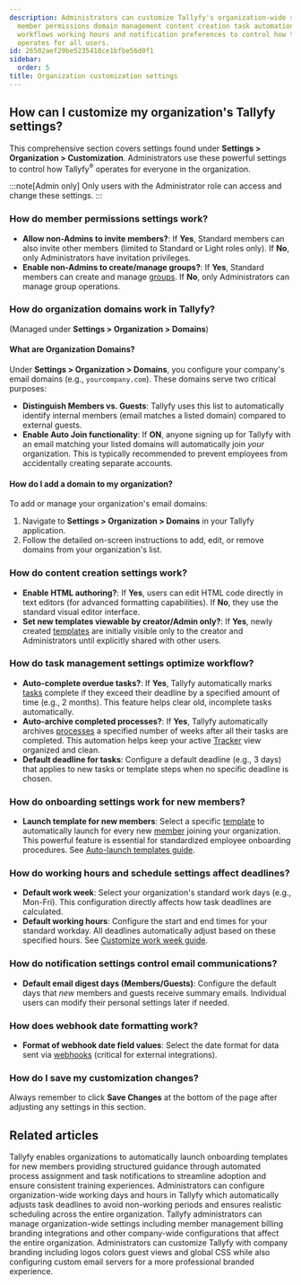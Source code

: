 ```yaml
---
description: Administrators can customize Tallyfy's organization-wide settings including
  member permissions domain management content creation task automation onboarding
  workflows working hours and notification preferences to control how the platform
  operates for all users.
id: 26502aef29be5235418ce1bfbe56d0f1
sidebar:
  order: 5
title: Organization customization settings
---
```


## How can I customize my organization's Tallyfy settings?

This comprehensive section covers settings found under **Settings > Organization > Customization**. Administrators use these powerful settings to control how Tallyfy<sup>®</sup> operates for everyone in the organization.

:::note[Admin only]
Only users with the Administrator role can access and change these settings.
:::

### How do member permissions settings work?

*   **Allow non-Admins to invite members?**: If **Yes**, Standard members can also invite other members (limited to Standard or Light roles only). If **No**, only Administrators have invitation privileges.
*   **Enable non-Admins to create/manage groups?**: If **Yes**, Standard members can create and manage [groups](/products/pro/documenting/groups/). If **No**, only Administrators can manage group operations.

### How do organization domains work in Tallyfy?
(Managed under **Settings > Organization > Domains**)

#### What are Organization Domains?
Under **Settings > Organization > Domains**, you configure your company's email domains (e.g., `yourcompany.com`). These domains serve two critical purposes:

*   **Distinguish Members vs. Guests**: Tallyfy uses this list to automatically identify internal members (email matches a listed domain) compared to external guests.
*   **Enable Auto Join functionality**: If **ON**, anyone signing up for Tallyfy with an email matching your listed domains will automatically join *your* organization. This is typically recommended to prevent employees from accidentally creating separate accounts.

#### How do I add a domain to my organization?
To add or manage your organization's email domains:
1. Navigate to **Settings > Organization > Domains** in your Tallyfy application.
2. Follow the detailed on-screen instructions to add, edit, or remove domains from your organization's list.

### How do content creation settings work?

*   **Enable HTML authoring?**: If **Yes**, users can edit HTML code directly in text editors (for advanced formatting capabilities). If **No**, they use the standard visual editor interface.
*   **Set new templates viewable by creator/Admin only?**: If **Yes**, newly created [templates](/products/pro/documenting/templates/) are initially visible only to the creator and Administrators until explicitly shared with other users.

### How do task management settings optimize workflow?

*   **Auto-complete overdue tasks?**: If **Yes**, Tallyfy automatically marks [tasks](/products/pro/tracking-and-tasks/tasks/) complete if they exceed their deadline by a specified amount of time (e.g., 2 months). This feature helps clear old, incomplete tasks automatically.
*   **Auto-archive completed processes?**: If **Yes**, Tallyfy automatically archives [processes](/products/pro/tracking-and-tasks/processes/) a specified number of weeks after all their tasks are completed. This automation helps keep your active [Tracker](/products/pro/tracking-and-tasks/tracker-view/) view organized and clean.
*   **Default deadline for tasks**: Configure a default deadline (e.g., 3 days) that applies to new tasks or template steps when no specific deadline is chosen.

### How do onboarding settings work for new members?

*   **Launch template for new members**: Select a specific [template](/products/pro/documenting/templates/) to automatically launch for every new [member](/products/pro/documenting/members/) joining your organization. This powerful feature is essential for standardized employee onboarding procedures. See [Auto-launch templates guide](/products/pro/settings/org-settings/how-to-auto-launch-templates-for-new-members/).

### How do working hours and schedule settings affect deadlines?

*   **Default work week**: Select your organization's standard work days (e.g., Mon-Fri). This configuration directly affects how task deadlines are calculated.
*   **Default working hours**: Configure the start and end times for your standard workday. All deadlines automatically adjust based on these specified hours.
    See [Customize work week guide](/products/pro/settings/org-settings/how-to-adjust-task-deadlines-to-work-week/).

### How do notification settings control email communications?

*   **Default email digest days (Members/Guests)**: Configure the default days that *new* members and guests receive summary emails. Individual users can modify their personal settings later if needed.

### How does webhook date formatting work?

*   **Format of webhook date field values**: Select the date format for data sent via [webhooks](/products/pro/integrations/webhooks/) (critical for external integrations).

### How do I save my customization changes?

Always remember to click **Save Changes** at the bottom of the page after adjusting any settings in this section.


## Related articles
<CardGrid>
<LinkTitleCard header="<b>Org Settings > Auto-launch templates for new members</b>" href="/products/pro/settings/org-settings/how-to-auto-launch-templates-for-new-members/" > Tallyfy enables organizations to automatically launch onboarding templates for new members providing structured guidance through automated process assignment and task notifications to streamline adoption and ensure consistent training experiences. </LinkTitleCard>
<LinkTitleCard header="<b>Org Settings > Customize work week</b>" href="/products/pro/settings/org-settings/how-to-adjust-task-deadlines-to-work-week/" > Administrators can configure organization-wide working days and hours in Tallyfy which automatically adjusts task deadlines to avoid non-working periods and ensures realistic scheduling across the entire organization. </LinkTitleCard>
<LinkTitleCard header="<b>Settings > Organization settings</b>" href="/products/pro/settings/org-settings/" > Tallyfy administrators can manage organization-wide settings including member management billing branding integrations and other company-wide configurations that affect the entire organization. </LinkTitleCard>
<LinkTitleCard header="<b>Org Settings > Organization branding</b>" href="/products/pro/settings/org-settings/how-can-i-personalize-my-tallyfy-branding-and-emails/" > Administrators can customize Tallyfy with company branding including logos colors guest views and global CSS while also configuring custom email servers for a more professional branded experience. </LinkTitleCard>
</CardGrid>